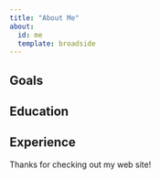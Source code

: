 ```yaml
---
title: "About Me"
about:
  id: me
  template: broadside
---
```


:::{#me}

## Goals

## Education

## Experience

:::

Thanks for checking out my web site!
